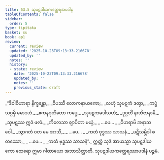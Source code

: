 ```yaml
---
title: 53.5 သုပဋဒါယကတ္ထေရအပဒါန
tableOfContents: false
sidebar:
  order: 5
type: tipitaka
basket: su
book: ap1
review:
  current: review
  updated: '2025-10-23T09:13:33.216678'
  updated_by: ''
  notes: ''
  history:
  - state: review
    date: '2025-10-23T09:13:33.216678'
    updated_by: ''
    notes: ''
    previous_state: draft
---
```



<ReviewStatus review={frontmatter.review} showDetails={true} />

<HypothesisAnnotation frontmatter={frontmatter} />

<DynamicBreadcrumb />

<Division number="31" book="ap1" e="ch" v="20" p="431">

<Paragraph number="6836" type="verses" book="ap1">
_“ဒိဝါဝိဟာရာ နိက္ခန္တော,_  
_ဝိပဿီ လောကနာယကော;_  
_လဟုံ သုပဋကံ ဒတွာ,_  
_ကပ္ပံ သဂ္ဂမှိ မောဒဟံ._  

</Paragraph>

</Division>
<Division number="32" book="ap1" e="ch" v="20" p="431">

<Paragraph number="6837" type="verses" book="ap1">
_ဧကနဝုတိတော ကပ္ပေ,_  
_သုပဋကမဒါသဟံ;_  
_ဒုဂ္ဂတိံ နာဘိဇာနာမိ,_  
_သုပဋဿ ဣဒံ ဖလံ._  

</Paragraph>

</Division>
<Division number="33" book="ap1" e="ch" v="20" p="431">

<Paragraph number="6838" type="verses" book="ap1">
_ကိလေသာ ဈာပိတာ မယှံ,_  
_ …ပေ… _  
_ဝိဟရာမိ အနာသဝေါ._  

</Paragraph>

</Division>
<Division number="34" book="ap1" e="ch" v="20" p="432">

<Paragraph number="6839" type="verses" book="ap1">
_သွာဂတံ ဝတ မေ အာသိ,_  
_ …ပေ… _  
_ကတံ ဗုဒ္ဓဿ သာသနံ._  

</Paragraph>

</Division>
<Division number="35" book="ap1" e="ch" v="20" p="432">

<Paragraph number="6840" type="verses" book="ap1">
_ပဋိသမ္ဘိဒါ စတဿော,_  
_ …ပေ… _  
_ကတံ ဗုဒ္ဓဿ သာသနံ”._  

</Paragraph>

<Paragraph number="6841" book="ap1">
ဣတ္ထံ သုဒံ အာယသ္မာ သုပဋဒါယကော ထေရော ဣမာ ဂါထာယော အဘာသိတ္ထာတိ.

</Paragraph>
</Division>

<Paragraph number="6842" type="center" book="ap1">
သုပဋဒါယကတ္ထေရဿာပဒါနံ ပဉ္စမံ.
</Paragraph>
